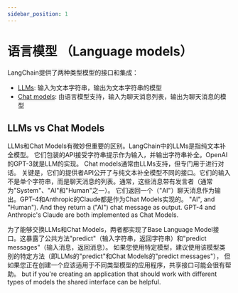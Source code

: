 ```yaml
---
sidebar_position: 1
---
```

# 语言模型 （Language models）

LangChain提供了两种类型模型的接口和集成：

- [LLMs](/docs/modules/model_io/models/llms/): 输入为文本字符串，输出为文本字符串的模型
- [Chat models](/docs/modules/model_io/models/chat/): 由语言模型支持，输入为聊天消息列表，输出为聊天消息的模型

## LLMs vs Chat Models

LLMs和Chat Models有微妙但重要的区别。LangChain中的LLMs是指纯文本补全模型。
它们包装的API接受字符串提示作为输入，并输出字符串补全。OpenAI的GPT-3就是LLM的实现。
Chat models通常由LLMs支持，但专门用于进行对话。
关键是，它们的提供者API公开了与纯文本补全模型不同的接口。它们的输入不是单个字符串，而是聊天消息的列表。通常，这些消息带有发言者（通常为"System"、"AI"和"Human"之一）。
它们返回一个（"AI"）聊天消息作为输出。GPT-4和Anthropic的Claude都是作为Chat Models实现的。
"AI", and "Human"). And they return a ("AI") chat message as output. GPT-4 and Anthropic's Claude are both implemented as Chat Models.

为了能够交换LLMs和Chat Models，两者都实现了Base Language Model接口。这暴露了公共方法"predict"（输入字符串，返回字符串）和"predict messages"（输入消息，返回消息）。
如果您使用特定模型，建议使用该模型类别的特定方法（即LLMs的"predict"和Chat Models的"predict messages"），
但如果您正在创建一个应该适用于不同类型模型的应用程序，共享接口可能会很有帮助。
but if you're creating an application that should work with different types of models the shared interface can be helpful.
